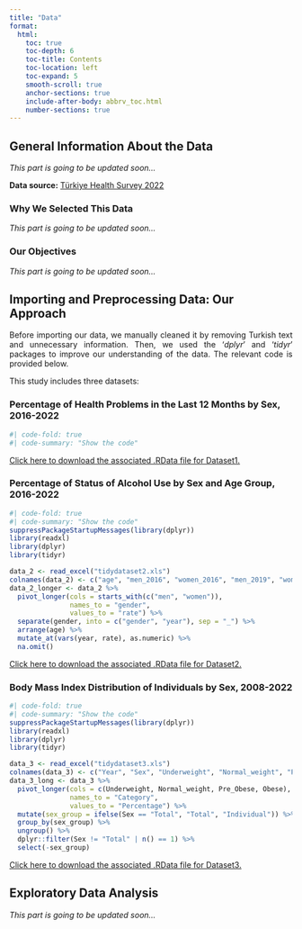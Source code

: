 ```yaml
---
title: "Data"
format:
  html:
    toc: true
    toc-depth: 6
    toc-title: Contents
    toc-location: left
    toc-expand: 5
    smooth-scroll: true
    anchor-sections: true
    include-after-body: abbrv_toc.html
    number-sections: true
---
```


## General Information About the Data

*This part is going to be updated soon...*

**Data source:** [Türkiye Health Survey 2022](https://data.tuik.gov.tr/Bulten/Index?p=Turkiye-Saglik-Arastirmasi-2022-49747)

### Why We Selected This Data

*This part is going to be updated soon...*

### Our Objectives

*This part is going to be updated soon...*

## Importing and Preprocessing Data: Our Approach

::: {style="text-align: justify"}
Before importing our data, we manually cleaned it by removing Turkish text and unnecessary information. Then, we used the '*dplyr*' and '*tidyr*' packages to improve our understanding of the data. The relevant code is provided below.
:::

This study includes three datasets:

### **Percentage of Health Problems in the Last 12 Months by Sex, 2016-2022** {toc-text="Dataset 1"}

```r
#| code-fold: true
#| code-summary: "Show the code"

```

[Click here to download the associated .RData file for Dataset1.](https://github.com/emu-hacettepe-analytics/emu430-fall2023-team-data_ciphers/raw/master/tidy_dataset_1.RData)

### **Percentage of Status of Alcohol Use by Sex and Age Group, 2016-2022** {toc-text="Dataset 2"}

```r
#| code-fold: true
#| code-summary: "Show the code"
suppressPackageStartupMessages(library(dplyr))
library(readxl)
library(dplyr)
library(tidyr)

data_2 <- read_excel("tidydataset2.xls")
colnames(data_2) <- c("age", "men_2016", "women_2016", "men_2019", "women_2019", "men_2022", "women_2022", "usage")
data_2_longer <- data_2 %>%
  pivot_longer(cols = starts_with(c("men", "women")),
               names_to = "gender",
               values_to = "rate") %>%
  separate(gender, into = c("gender", "year"), sep = "_") %>%
  arrange(age) %>%
  mutate_at(vars(year, rate), as.numeric) %>%
  na.omit()
```

[Click here to download the associated .RData file for Dataset2.](https://github.com/emu-hacettepe-analytics/emu430-fall2023-team-data_ciphers/raw/master/tidy_dataset_2.RData)

### **Body Mass Index Distribution of Individuals by Sex, 2008-2022** {toc-text="Dataset 3"}

```r
#| code-fold: true
#| code-summary: "Show the code"
suppressPackageStartupMessages(library(dplyr))
library(readxl)
library(dplyr)
library(tidyr)

data_3 <- read_excel("tidydataset3.xls")
colnames(data_3) <- c("Year", "Sex", "Underweight", "Normal_weight", "Pre_Obese", "Obese")
data_3_long <- data_3 %>%
  pivot_longer(cols = c(Underweight, Normal_weight, Pre_Obese, Obese),
               names_to = "Category",
               values_to = "Percentage") %>%
  mutate(sex_group = ifelse(Sex == "Total", "Total", "Individual")) %>%
  group_by(sex_group) %>%
  ungroup() %>%
  dplyr::filter(Sex != "Total" | n() == 1) %>%
  select(-sex_group)
```

[Click here to download the associated .RData file for Dataset3.](https://github.com/emu-hacettepe-analytics/emu430-fall2023-team-data_ciphers/blob/master/tidy_dataset_3.RData)

## Exploratory Data Analysis

*This part is going to be updated soon...*

